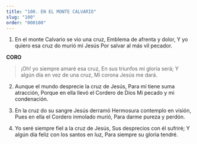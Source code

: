```yaml
---
title: "100. EN EL MONTE CALVARIO"
slug: "100"
order: "000100"
---
```

1.  En el monte Calvario se vio una cruz, Emblema de afrenta y dolor,
Y yo quiero esa cruz do murió mi Jesús Por salvar al más vil pecador.

**CORO**
>¡Oh! yo siempre amaré esa cruz, En sus triunfos mi gloria será;
Y algún día en vez de una cruz, Mi corona Jesús me dará.

2.	Aunque el mundo desprecie la cruz de Jesús, Para mí tiene suma atracción,
Porque en ella llevó el Cordero de Dios Mi pecado y mi condenación.

3.	En la cruz do su sangre Jesús derramó Hermosura contemplo en visión,
Pues en ella el Cordero inmolado murió, Para darme pureza y perdón.

4.	Yo seré siempre fiel a la cruz de Jesús, Sus desprecios con él sufriré;
Y algún día feliz con los santos en luz, Para siempre su gloria tendré.

